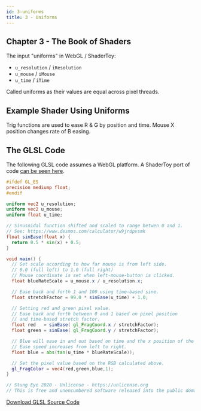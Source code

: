```yaml
---
id: 3-uniforms
title: 3 - Uniforms
---
```


## Chapter 3 - The Book of Shaders

The input "uniforms" in WebGL / ShaderToy:

- `u_resolution` / `iResolution`
- `u_mouse` / `iMouse`
- `u_time` / `iTime`

Called uniforms as their values are equal across pixel threads.

## Example Shader Using Uniforms


<ResponsiveShader
  maxWidth="530"
  height="320"
  fragShaderPath="/shaders/3.0-uniforms.frag"
/>

Trig functions are used to ease R & G by position and time. Mouse X position changes rate of B easing.

## The GLSL Code

The following GLSL code assumes a WebGL platform. A ShaderToy port of code [can be seen here](https://www.shadertoy.com/view/3tscz7).

```glsl
#ifdef GL_ES
precision mediump float;
#endif

uniform vec2 u_resolution;
uniform vec2 u_mouse;
uniform float u_time;

// Sinusoidal function shifted and scaled to range betwen 0 and 1.
// See: https://www.desmos.com/calculator/w9jrdpvsmk
float sinEase(float x) {
  return 0.5 * sin(x) + 0.5;
}

void main() {
  // Set scale according to how far mouse is from left side.
  // 0.0 (full left) to 1.0 (full right)
  // Mouse coordinate is set when left-mouse-button is clicked.
  float blueRateScale = u_mouse.x / u_resolution.x;

  // Ease back and forth 1 and 100 using time-based sine.
  float stretchFactor = 99.0 * sinEase(u_time) + 1.0;

  // Setting red and green pixel value.
  // Ease back and forth between 0 and 1 based on pixel position
  // and time-based stretch factor.
  float red   = sinEase( gl_FragCoord.x / stretchFactor);
  float green = sinEase( gl_FragCoord.y / stretchFactor);

  // Blue will ease in and out based on time and the x position of the mouse.
  // Ease speed increases from left to right.
  float blue = abs(tan(u_time * blueRateScale));

  // Set the pixel value based on the RGB calculated above.
  gl_FragColor = vec4(red,green,blue,1);
}

// Stung Eye 2020 - Unlicense - https://unlicense.org
// This is free and unencumbered software released into the public domain.
```

[Download GLSL Source Code](/shaders/3.0-uniforms.frag)

